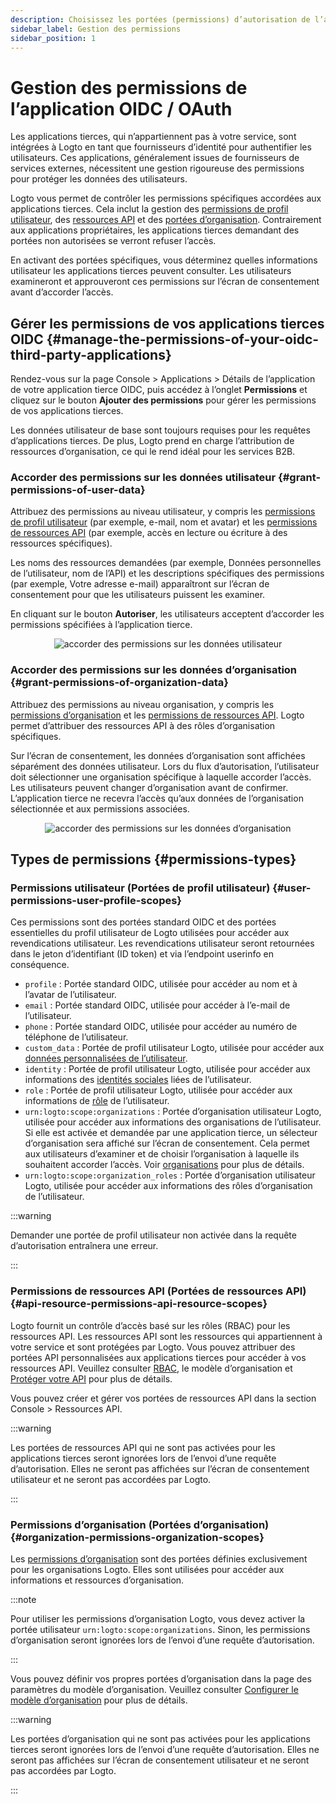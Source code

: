 ```yaml
---
description: Choisissez les portées (permissions) d’autorisation de l’application et assurez-vous qu’elles sont clairement affichées sur l’écran de consentement OAuth.
sidebar_label: Gestion des permissions
sidebar_position: 1
---
```


# Gestion des permissions de l’application OIDC / OAuth

Les applications tierces, qui n’appartiennent pas à votre service, sont intégrées à Logto en tant que fournisseurs d’identité pour authentifier les utilisateurs. Ces applications, généralement issues de fournisseurs de services externes, nécessitent une gestion rigoureuse des permissions pour protéger les données des utilisateurs.

Logto vous permet de contrôler les permissions spécifiques accordées aux applications tierces. Cela inclut la gestion des [permissions de profil utilisateur](#user-permissions-user-profile-scopes), des [ressources API](#api-resource-permissions-api-resource-scopes) et des [portées d’organisation](#organization-permissions-organization-scopes). Contrairement aux applications propriétaires, les applications tierces demandant des portées non autorisées se verront refuser l’accès.

En activant des portées spécifiques, vous déterminez quelles informations utilisateur les applications tierces peuvent consulter. Les utilisateurs examineront et approuveront ces permissions sur l’écran de consentement avant d’accorder l’accès.

## Gérer les permissions de vos applications tierces OIDC \{#manage-the-permissions-of-your-oidc-third-party-applications}

Rendez-vous sur la page <CloudLink to="/applications">Console > Applications > Détails de l’application</CloudLink> de votre application tierce OIDC, puis accédez à l’onglet **Permissions** et cliquez sur le bouton **Ajouter des permissions** pour gérer les permissions de vos applications tierces.

Les données utilisateur de base sont toujours requises pour les requêtes d’applications tierces. De plus, Logto prend en charge l’attribution de ressources d’organisation, ce qui le rend idéal pour les services B2B.

### Accorder des permissions sur les données utilisateur \{#grant-permissions-of-user-data}

Attribuez des permissions au niveau utilisateur, y compris les [permissions de profil utilisateur](#user-permissions-user-profile-scopes) (par exemple, e-mail, nom et avatar) et les [permissions de ressources API](#api-resource-permissions-api-resource-scopes) (par exemple, accès en lecture ou écriture à des ressources spécifiques).

Les noms des ressources demandées (par exemple, Données personnelles de l’utilisateur, nom de l’API) et les descriptions spécifiques des permissions (par exemple, Votre adresse e-mail) apparaîtront sur l’écran de consentement pour que les utilisateurs puissent les examiner.

En cliquant sur le bouton **Autoriser**, les utilisateurs acceptent d’accorder les permissions spécifiées à l’application tierce.

<center>
  <img
    src="/img/assets/grant-permissions-of-user-data.webp"
    alt="accorder des permissions sur les données utilisateur"
  />
</center>

### Accorder des permissions sur les données d’organisation \{#grant-permissions-of-organization-data}

Attribuez des permissions au niveau organisation, y compris les [permissions d’organisation](#organization-permissions-organization-scopes) et les [permissions de ressources API](#api-resource-permissions-api-resource-scopes). Logto permet d’attribuer des ressources API à des rôles d’organisation spécifiques.

Sur l’écran de consentement, les données d’organisation sont affichées séparément des données utilisateur. Lors du flux d’autorisation, l’utilisateur doit sélectionner une organisation spécifique à laquelle accorder l’accès. Les utilisateurs peuvent changer d’organisation avant de confirmer. L’application tierce ne recevra l’accès qu’aux données de l’organisation sélectionnée et aux permissions associées.

<center>
  <img
    src="/img/assets/grant-permissions-of-organization-data.webp"
    alt="accorder des permissions sur les données d’organisation"
  />
</center>

## Types de permissions \{#permissions-types}

### Permissions utilisateur (Portées de profil utilisateur) \{#user-permissions-user-profile-scopes}

Ces permissions sont des portées standard OIDC et des portées essentielles du profil utilisateur de Logto utilisées pour accéder aux revendications utilisateur. Les revendications utilisateur seront retournées dans le jeton d’identifiant (ID token) et via l’endpoint userinfo en conséquence.

- `profile` : Portée standard OIDC, utilisée pour accéder au nom et à l’avatar de l’utilisateur.
- `email` : Portée standard OIDC, utilisée pour accéder à l’e-mail de l’utilisateur.
- `phone` : Portée standard OIDC, utilisée pour accéder au numéro de téléphone de l’utilisateur.
- `custom_data` : Portée de profil utilisateur Logto, utilisée pour accéder aux [données personnalisées de l’utilisateur](/user-management/user-data/#custom-data).
- `identity` : Portée de profil utilisateur Logto, utilisée pour accéder aux informations des [identités sociales](/user-management/user-data/#social-identities) liées de l’utilisateur.
- `role` : Portée de profil utilisateur Logto, utilisée pour accéder aux informations de [rôle](/authorization/role-based-access-control/#roles) de l’utilisateur.
- `urn:logto:scope:organizations` : Portée d’organisation utilisateur Logto, utilisée pour accéder aux informations des organisations de l’utilisateur. Si elle est activée et demandée par une application tierce, un sélecteur d’organisation sera affiché sur l’écran de consentement. Cela permet aux utilisateurs d’examiner et de choisir l’organisation à laquelle ils souhaitent accorder l’accès. Voir [organisations](/organizations) pour plus de détails.
- `urn:logto:scope:organization_roles` : Portée d’organisation utilisateur Logto, utilisée pour accéder aux informations des rôles d’organisation de l’utilisateur.

:::warning

Demander une portée de profil utilisateur non activée dans la requête d’autorisation entraînera une erreur.

:::

### Permissions de ressources API (Portées de ressources API) \{#api-resource-permissions-api-resource-scopes}

Logto fournit un contrôle d’accès basé sur les rôles (RBAC) pour les ressources API. Les ressources API sont les ressources qui appartiennent à votre service et sont protégées par Logto. Vous pouvez attribuer des portées API personnalisées aux applications tierces pour accéder à vos ressources API. Veuillez consulter [RBAC](/authorization/role-based-access-control), le modèle d’organisation et [Protéger votre API](/authorization/api-resources/protect-your-api/) pour plus de détails.

Vous pouvez créer et gérer vos portées de ressources API dans la section <CloudLink to="/api-resources">Console > Ressources API</CloudLink>.

:::warning

Les portées de ressources API qui ne sont pas activées pour les applications tierces seront ignorées lors de l’envoi d’une requête d’autorisation. Elles ne seront pas affichées sur l’écran de consentement utilisateur et ne seront pas accordées par Logto.

:::

### Permissions d’organisation (Portées d’organisation) \{#organization-permissions-organization-scopes}

Les [permissions d’organisation](/authorization/organization-template/#organization-permission) sont des portées définies exclusivement pour les organisations Logto. Elles sont utilisées pour accéder aux informations et ressources d’organisation.

:::note

Pour utiliser les permissions d’organisation Logto, vous devez activer la portée utilisateur `urn:logto:scope:organizations`. Sinon, les permissions d’organisation seront ignorées lors de l’envoi d’une requête d’autorisation.

:::

Vous pouvez définir vos propres portées d’organisation dans la page des paramètres du modèle d’organisation. Veuillez consulter [Configurer le modèle d’organisation](/authorization/organization-template/configure-organization-template/) pour plus de détails.

:::warning

Les portées d’organisation qui ne sont pas activées pour les applications tierces seront ignorées lors de l’envoi d’une requête d’autorisation. Elles ne seront pas affichées sur l’écran de consentement utilisateur et ne seront pas accordées par Logto.

:::
